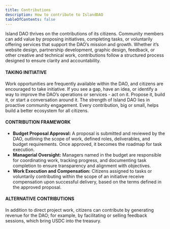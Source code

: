 ```yaml
---
title: Contributions
description: How to contribute to IslandDAO
tableOfContents: false
---
```


Island DAO thrives on the contributions of its citizens. Community members can add value by proposing initiatives, completing tasks, or voluntarily offering services that support the DAO’s mission and growth. Whether it’s website design, partnership development, graphic design, feedback, or other creative and technical work, contributions follow a structured process designed to ensure clarity and accountability.

#### TAKING INITIATIVE

Work opportunities are frequently available within the DAO, and citizens are encouraged to take initiative. If you see a gap, have an idea, or identify a way to improve the DAO’s operations or services - act on it. Propose it, build it, or start a conversation around it. The strength of Island DAO lies in proactive community engagement. Every contribution, big or small, helps build a better ecosystem for all citizens.

#### CONTRIBUTION FRAMEWORK

- **Budget Proposal Approval:** A proposal is submitted and reviewed by the DAO, outlining the scope of work, defined roles, deliverables, and budget requirements. Once approved, it becomes the roadmap for task execution.
- **Managerial Oversight:** Managers named in the budget are responsible for coordinating work, tracking progress, and documenting task completion to ensure transparency and alignment with objectives.
- **Work Execution and Compensation:** Citizens assigned to tasks or voluntarily contributing within the scope of an initiative receive compensation upon successful delivery, based on the terms defined in the approved proposal.

#### ALTERNATIVE CONTRIBUTIONS

In addition to direct project work, citizens can contribute by generating revenue for the DAO; for example, by facilitating or selling feedback sessions, which bring USDC into the treasury.
